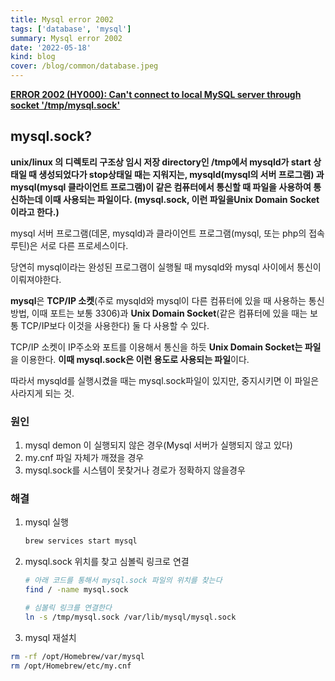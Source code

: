```yaml
---
title: Mysql error 2002
tags: ['database', 'mysql']
summary: Mysql error 2002
date: '2022-05-18'
kind: blog
cover: /blog/common/database.jpeg
---
```


**[ERROR 2002 (HY000): Can't connect to local MySQL server through socket '/tmp/mysql.sock'](https://stackoverflow.com/questions/15450091/error-2002-hy000-cant-connect-to-local-mysql-server-through-socket-tmp-mys)**

## mysql.sock?

**unix/linux 의 디렉토리 구조상 임시 저장 directory인 /tmp에서 mysqld가 start 상태일 때 생성되었다가 stop상태일 때는 지워지는, mysqld(mysql의 서버 프로그램) 과 mysql(mysql 클라이언트 프로그램)이 같은 컴퓨터에서 통신할 때 파일을 사용하여 통신하는데 이때 사용되는 파일이다. (mysql.sock, 이런 파일을Unix Domain Socket이라고 한다.)**

mysql 서버 프로그램(데몬, mysqld)과 클라이언트 프로그램(mysql, 또는 php의 접속 루틴)은 서로 다른 프로세스이다.

당연히 mysql이라는 완성된 프로그램이 실행될 때 mysqld와 mysql 사이에서 통신이 이뤄져야한다.

**mysql**은 **TCP/IP 소켓**(주로 mysqld와 mysql이 다른 컴퓨터에 있을 때 사용하는 통신 방법, 이때 포트는 보통 3306)과 **Unix Domain Socket**(같은 컴퓨터에 있을 때는 보통 TCP/IP보다 이것을 사용한다) 둘 다 사용할 수 있다.

TCP/IP 소켓이 IP주소와 포트를 이용해서 통신을 하듯 **Unix Domain Socket는 파일**을 이용한다. **이때 mysql.sock은 이런 용도로 사용되는 파일**이다.

따라서 mysqld를 실행시켰을 때는 mysql.sock파일이 있지만, 중지시키면 이 파일은 사라지게 되는 것.

### 원인

1. mysql demon 이 실행되지 않은 경우(Mysql 서버가 실행되지 않고 있다)
2. my.cnf 파일 자체가 깨졌을 경우
3. mysql.sock를 시스템이 못찾거나 경로가 정확하지 않을경우

### 해결

1. mysql 실행

   ```bash
   brew services start mysql
   ```

2. mysql.sock 위치를 찾고 심볼릭 링크로 연결

   ```bash
   # 아래 코드를 통해서 mysql.sock 파일의 위치를 찾는다
   find / -name mysql.sock
   ```

   ```bash
   # 심볼릭 링크를 연결한다
   ln -s /tmp/mysql.sock /var/lib/mysql/mysql.sock
   ```

3. mysql 재설치

```bash
rm -rf /opt/Homebrew/var/mysql
rm /opt/Homebrew/etc/my.cnf
```
